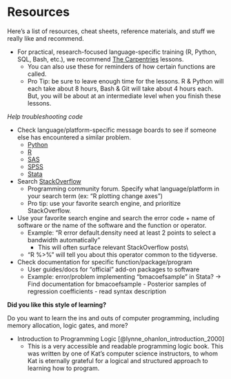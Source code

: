 # Resources

Here's a list of resources, cheat sheets, reference materials, and stuff we really like and recommend.

- For practical, research-focused language-specific training (R, Python, SQL, Bash, etc.), we recommend [The Carpentries](https://carpentries.org/lessons/) lessons.
  - You can also use these for reminders of how certain functions are called.
  - Pro Tip: be sure to leave enough time for the lessons.  R & Python will each take
  about 8 hours, Bash & Git will take about 4 hours each.  But, you will be about
  at an intermediate level when you finish these lessons.

_Help troubleshooting code_

- Check language/platform-specific message boards to see if someone else has encountered a similar problem.
  - [Python](https://discuss.python.org/c/help/7)
  - [R](https://forum.posit.co/)
  - [SAS](https://communities.sas.com/)
  - [SPSS](https://www.ibm.com/products/spss-statistics/support)
  - [Stata](https://www.statalist.org/)
  
- Search [StackOverflow](https://stackoverflow.com/questions) 
  - Programming community forum. Specify what language/platform in your search term (ex: "R plotting change axes")
  - Pro tip: use your favorite search engine, and prioritize StackOverflow.

- Use your favorite search engine and search the error code + name of software or
the name of the software and the function or operator. 
  - Example: “R error default.density need at least 2 points to select a bandwidth automatically”
    - This will often surface relevant StackOverflow posts\\
  - "R %>%" will tell you about this operator common to the tidyverse.

- Check documentation for specific function/package/program 
  - User guides/docs for “official” add-on packages to software
  - Example: error/problem implementing “bmacoefsample” in Stata? → Find documentation for bmacoefsample - Posterior samples of regression coefficients - read syntax description 
  
**Did you like this style of learning?**

Do you want to learn the ins and outs of computer programming, including memory 
allocation, logic gates, and more?  

- Introduction to Programming Logic [@lynne_ohanlon_introduction_2000]
  - This is a very accessible and readable programming logic book.  This was written
  by one of Kat's computer science instructors, to whom Kat is eternally grateful 
  for a logical and structured approach to learning how to program.
